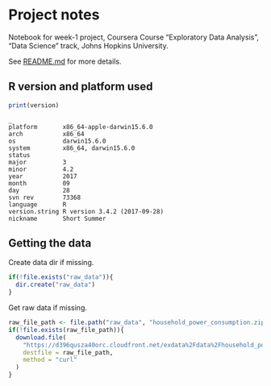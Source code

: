 # Project notes

Notebook for week-1 project, Coursera Course "Exploratory Data Analysis", "Data Science" track, Johns Hopkins University.

See [README.md](./README.md) for more details.

## R version and platform used

```r
print(version)
```
```
_                           
platform       x86_64-apple-darwin15.6.0   
arch           x86_64                      
os             darwin15.6.0                
system         x86_64, darwin15.6.0        
status                                     
major          3                           
minor          4.2                         
year           2017                        
month          09                          
day            28                          
svn rev        73368                       
language       R                           
version.string R version 3.4.2 (2017-09-28)
nickname       Short Summer
```

## Getting the data

Create data dir if missing.
```r
if(!file.exists("raw_data")){
  dir.create("raw_data")
}
```

Get raw data if missing.
```r
raw_file_path <- file.path("raw_data", "household_power_consumption.zip")
if(!file.exists(raw_file_path)){
  download.file(
    "https://d396qusza40orc.cloudfront.net/exdata%2Fdata%2Fhousehold_power_consumption.zip",
    destfile = raw_file_path,
    method = "curl"
  )
}
```
